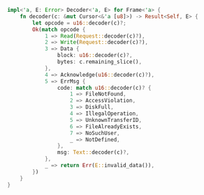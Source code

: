 ```rust
impl<'a, E: Error> Decoder<'a, E> for Frame<'a> {
    fn decoder(c: &mut Cursor<&'a [u8]>) -> Result<Self, E> {
        let opcode = u16::decoder(c)?;
        Ok(match opcode {
            1 => Read(Request::decoder(c)?),
            2 => Write(Request::decoder(c)?),
            3 => Data {
                block: u16::decoder(c)?,
                bytes: c.remaining_slice(),
            },
            4 => Acknowledge(u16::decoder(c)?),
            5 => ErrMsg {
                code: match u16::decoder(c)? {
                    1 => FileNotFound,
                    2 => AccessViolation,
                    3 => DiskFull,
                    4 => IllegalOperation,
                    5 => UnknownTransferID,
                    6 => FileAlreadyExists,
                    7 => NoSuchUser,
                    _ => NotDefined,
                },
                msg: Text::decoder(c)?,
            },
            _ => return Err(E::invalid_data()),
        })
    }
}
```